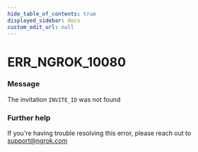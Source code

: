```yaml
---
hide_table_of_contents: true
displayed_sidebar: docs
custom_edit_url: null
---
```



# ERR_NGROK_10080

### Message
The invitation `INVITE_ID` was not found

### Further help
If you're having trouble resolving this error, please reach out to [support@ngrok.com](mailto:support@ngrok.com?subject=Help%20with%20ERR_NGROK_10080)


<ErrorDetails error='err_ngrok_10080' />

